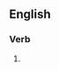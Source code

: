 ==English==

===Verb===
{{head|en|present participle}}

# {{present participle of|corral|lang=en|nocat=1}}